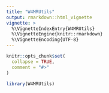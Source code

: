 ```yaml
---
title: "W4MRUtils"
output: rmarkdown::html_vignette
vignette: >
  %\VignetteIndexEntry{W4MRUtils}
  %\VignetteEngine{knitr::rmarkdown}
  %\VignetteEncoding{UTF-8}
---
```


```r
knitr::opts_chunk$set(
  collapse = TRUE,
  comment = "#>"
)
```

```r
library(W4MRUtils)
```
